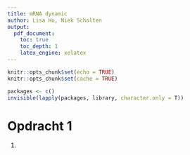 ```yaml
---
title: mRNA dynamic
author: Lisa Hu, Niek Scholten
output:
  pdf_document:
    toc: true
    toc_depth: 1
    latex_engine: xelatex
---
```

```r
knitr::opts_chunk$set(echo = TRUE)
knitr::opts_chunk$set(cache = TRUE)
```

```r
packages <- c()
invisible(lapply(packages, library, character.only = T))
```

# Opdracht 1
1.